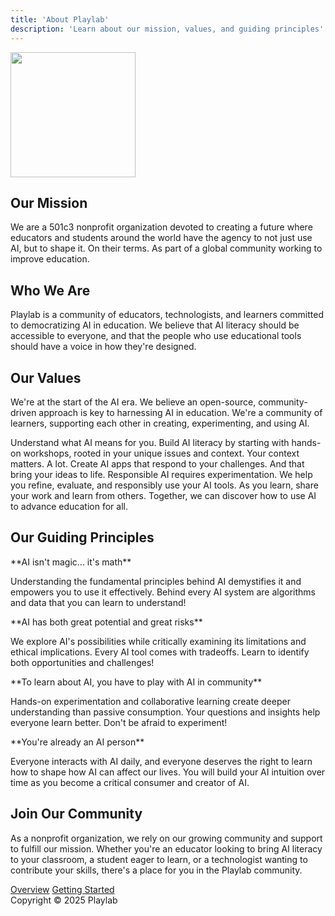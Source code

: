```yaml
---
title: 'About Playlab'
description: 'Learn about our mission, values, and guiding principles'
---
```


<img height="200" src="/images/playlab hero.jpeg" />

## <Icon icon="bullseye" size="24" className="inline-block align-text-bottom" />Our Mission

We are a 501c3 nonprofit organization devoted to creating a future where educators and students around the world have the agency to not just use AI, but to shape it. On their terms. As part of a global community working to improve education.

## Who We Are

Playlab is a community of educators, technologists, and learners committed to democratizing AI in education. We believe that AI literacy should be accessible to everyone, and that the people who use educational tools should have a voice in how they're designed.

## <Icon icon="heart" size="24" className="inline-block align-text-bottom" />Our Values

We're at the start of the AI era. We believe an open-source, community-driven approach is key to harnessing AI in education. We're a community of learners, supporting each other in creating, experimenting, and using AI.

<CardGroup cols={2}>
  <Card title="Learn" icon="book-open">
    Understand what AI means for you. Build AI literacy by starting with hands-on workshops, rooted in your unique issues and context.
  </Card>
  <Card title="Create" icon="hammer">
    Your context matters. A lot. Create AI apps that respond to your challenges. And that bring your ideas to life.
  </Card>
  <Card title="Experiment" icon="flask">
    Responsible AI requires experimentation. We help you refine, evaluate, and responsibly use your AI tools.
  </Card>
  <Card title="Share" icon="users">
    As you learn, share your work and learn from others. Together, we can discover how to use AI to advance education for all.
  </Card>
</CardGroup>

## <Icon icon="compass" size="24" className="inline-block align-text-bottom" />Our Guiding Principles

<Tip>
  **AI isn't magic... it's math**
  
  Understanding the fundamental principles behind AI demystifies it and empowers you to use it effectively. Behind every AI system are algorithms and data that you can learn to understand!
</Tip>

<Check>
  **AI has both great potential and great risks**
  
  We explore AI's possibilities while critically examining its limitations and ethical implications. Every AI tool comes with tradeoffs. Learn to identify both opportunities and challenges!
</Check>

<Success>
  **To learn about AI, you have to play with AI in community**
  
  Hands-on experimentation and collaborative learning create deeper understanding than passive consumption. Your questions and insights help everyone learn better. Don't be afraid to experiment!
</Success>

<Note>
  **You're already an AI person**
  
  Everyone interacts with AI daily, and everyone deserves the right to learn how to shape how AI can affect our lives. You will build your AI intuition over time as you become a critical consumer and creator of AI.
</Note>

## <Icon icon="usergroup" size="24" className="inline-block align-text-bottom" />Join Our Community

As a nonprofit organization, we rely on our growing community and support to fulfill our mission. Whether you're an educator looking to bring AI literacy to your classroom, a student eager to learn, or a technologist wanting to contribute your skills, there's a place for you in the Playlab community.

<div className="mt-8">
  <a href="/overview" className="btn btn-primary mr-4">Overview</a>
  <a href="/getting-started" className="btn btn-primary">Getting Started</a>
</div>

<div className="mt-16 text-center text-sm">
  Copyright © 2025 Playlab
</div>